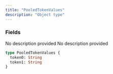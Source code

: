 ```yaml
---
title: "PooledTokenValues"
description: "Object type"
---
```


### Fields

<ResponseField name="token0" type="String">
  No description provided
</ResponseField>

<ResponseField name="token1" type="String">
  No description provided
</ResponseField>


```graphql PooledTokenValues
type PooledTokenValues {
  token0: String
  token1: String
}
```
